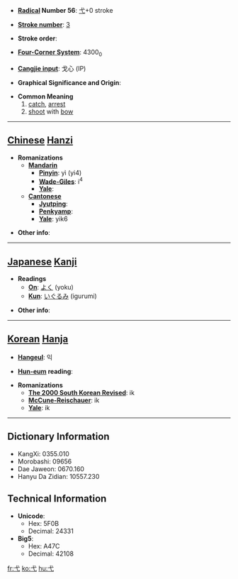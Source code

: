 * '''[[Wiktionary:Chinese radical index| Radical]] Number 56''': [[Wiktionary:Chinese radical index 弋|弋]]+0 stroke

* '''[[Wiktionary:Chinese total strokes index|Stroke number]]''': [[Wiktionary:Chinese total strokes index 3|3]]

* '''Stroke order''': 

* '''[[Wiktionary:Chinese four corner index|Four-Corner System]]''': 4300<sub>0</sub>

* '''[[Wiktionary:Chinese Cangjie index|Cangjie input]]''': 戈心 (IP)

* '''Graphical Significance and Origin''': 

* '''Common Meaning'''
*#[[catch]], [[arrest]]
*# [[shoot]] with [[bow]]


----

== [[Chinese]] [[Hanzi]] ==

* '''Romanizations'''
** '''[[Mandarin]]'''
*** '''[[Pinyin]]''': yì (yi4)
*** '''[[Wade-Giles]]''': i<sup>4</sup>
*** '''[[Yale]]''': 
** '''[[Cantonese]]'''
*** '''[[Jyutping]]''':
*** '''[[Penkyamp]]''': 
*** '''[[Yale]]''': yik6

* '''Other info''': 

----

== [[Japanese]] [[Kanji]] ==

* '''Readings'''
** '''[[On]]''': [[よく]] (yoku)
** '''[[Kun]]''': [[いぐるみ]] (igurumi)

* '''Other info''':  

----

== [[Korean]] [[Hanja]] ==

* '''[[Hangeul]]''': 익

* '''[[Hun-eum]] reading''': 

* '''Romanizations'''
** '''[[The 2000 South Korean Revised Romanization|The 2000 South Korean Revised]]''': ik
** '''[[McCune-Reischauer]]''': ik
** '''[[Yale]]''': ik

----

== Dictionary Information ==

* KangXi: 0355.010
* Morobashi: 09656
* Dae Jaweon: 0670.160
* Hanyu Da Zidian: 10557.230

== Technical Information ==

* '''Unicode''':
** Hex: 5F0B
** Decimal: 24331
* '''Big5''':
** Hex: A47C
** Decimal: 42108

[[fr:弋]]
[[ko:弋]]
[[hu:弋]]